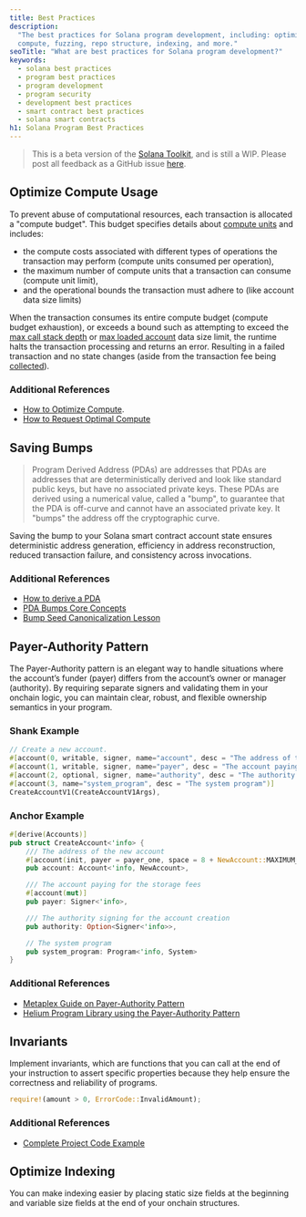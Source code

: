 ```yaml
---
title: Best Practices
description:
  "The best practices for Solana program development, including: optimize
  compute, fuzzing, repo structure, indexing, and more."
seoTitle: "What are best practices for Solana program development?"
keywords:
  - solana best practices
  - program best practices
  - program development
  - program security
  - development best practices
  - smart contract best practices
  - solana smart contracts
h1: Solana Program Best Practices
---
```


> This is a beta version of the [Solana Toolkit](/docs/toolkit/), and is still a
> WIP. Please post all feedback as a GitHub issue
> [here](https://github.com/solana-foundation/mucho/issues/new?title=%5Btoolkit%5D%20).

## Optimize Compute Usage

To prevent abuse of computational resources, each transaction is allocated a
"compute budget". This budget specifies details about
[compute units](/docs/core/fees#compute-units) and includes:

- the compute costs associated with different types of operations the
  transaction may perform (compute units consumed per operation),
- the maximum number of compute units that a transaction can consume (compute
  unit limit),
- and the operational bounds the transaction must adhere to (like account data
  size limits)

When the transaction consumes its entire compute budget (compute budget
exhaustion), or exceeds a bound such as attempting to exceed the
[max call stack depth](https://github.com/anza-xyz/agave/blob/b7bbe36918f23d98e2e73502e3c4cba78d395ba9/program-runtime/src/compute_budget.rs#L138)
or [max loaded account](/docs/core/fees#accounts-data-size-limit) data size
limit, the runtime halts the transaction processing and returns an error.
Resulting in a failed transaction and no state changes (aside from the
transaction fee being [collected](/docs/core/fees#fee-collection)).

### Additional References

- [How to Optimize Compute](/developers/guides/advanced/how-to-optimize-compute).
- [How to Request Optimal Compute](/developers/guides/advanced/how-to-request-optimal-compute)

## Saving Bumps

> Program Derived Address (PDAs) are addresses that PDAs are addresses that are
> deterministically derived and look like standard public keys, but have no
> associated private keys. These PDAs are derived using a numerical value,
> called a "bump", to guarantee that the PDA is off-curve and cannot have an
> associated private key. It "bumps" the address off the cryptographic curve.

Saving the bump to your Solana smart contract account state ensures
deterministic address generation, efficiency in address reconstruction, reduced
transaction failure, and consistency across invocations.

### Additional References

- [How to derive a PDA](/docs/core/pda#how-to-derive-a-pda)
- [PDA Bumps Core Concepts](/docs/core/pda#canonical-bump)
- [Bump Seed Canonicalization Lesson](/developers/courses/program-security/bump-seed-canonicalization)

## Payer-Authority Pattern

The Payer-Authority pattern is an elegant way to handle situations where the
account’s funder (payer) differs from the account’s owner or manager
(authority). By requiring separate signers and validating them in your onchain
logic, you can maintain clear, robust, and flexible ownership semantics in your
program.

### Shank Example

```rust
// Create a new account.
#[account(0, writable, signer, name="account", desc = "The address of the new account")]
#[account(1, writable, signer, name="payer", desc = "The account paying for the storage fees")]
#[account(2, optional, signer, name="authority", desc = "The authority signing for the account creation")]
#[account(3, name="system_program", desc = "The system program")]
CreateAccountV1(CreateAccountV1Args),
```

### Anchor Example

```rust
#[derive(Accounts)]
pub struct CreateAccount<'info> {
    /// The address of the new account
    #[account(init, payer = payer_one, space = 8 + NewAccount::MAXIMUM_SIZE)]
    pub account: Account<'info, NewAccount>,

    /// The account paying for the storage fees
    #[account(mut)]
    pub payer: Signer<'info>,

    /// The authority signing for the account creation
    pub authority: Option<Signer<'info>>,

    // The system program
    pub system_program: Program<'info, System>
}
```

### Additional References

- [Metaplex Guide on Payer-Authority Pattern](https://developers.metaplex.com/guides/general/payer-authority-pattern)
- [Helium Program Library using the Payer-Authority Pattern](https://github.com/helium/helium-program-library/blob/master/programs/data-credits/src/instructions/change_delegated_sub_dao_v0.rs#L18)

## Invariants

Implement invariants, which are functions that you can call at the end of your
instruction to assert specific properties because they help ensure the
correctness and reliability of programs.

```rust
require!(amount > 0, ErrorCode::InvalidAmount);
```

### Additional References

- [Complete Project Code Example](https://github.com/solana-developers/developer-bootcamp-2024/blob/main/project-9-token-lottery/programs/token-lottery/src/lib.rs#L291)

## Optimize Indexing

You can make indexing easier by placing static size fields at the beginning and
variable size fields at the end of your onchain structures.
